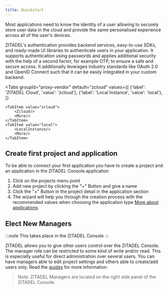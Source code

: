```yaml
---
title: Quickstart 
---
```




Most applications need to know the identity of a user allowing to securely store user data in the cloud and provide the same personalised experience across all of the user's devices.

ZITADEL's authentication provides backend services, easy-to-use SDKs, and ready-made UI libraries to authenticate users in your application. It supports authentication using passwords and applies additional security with the help of a second factor, for example OTP, to ensure a safe and secure access.
It additionally leverages industry standards like OAuth 2.0 and OpenID Connect such that it can be easily integrated in your custom backend.


<Tabs
    groupId="proxy-vendor"
    default="zcloud"
    values={[
        {'label': 'ZITADEL Cloud', 'value': 'zcloud'},
        {'label': 'Local Instance', 'value': 'local'},
    ]}
>
    <TabItem value="zcloud">
        <Zcloud/>
        <More/>
    </TabItem>
    <TabItem value="local">
        <LocalInstance/>
        <More/>
    </TabItem>
</Tabs>

## Create first project and application

To be able to connect your first application you have to create a project and an application in the ZITADEL Console.application

1. Click on the projects menu point
2. Add new project by clicking the "+" Button and give a name
3. Click the "+" Button in the project detail in the application section
4. The wizard will help you through the creation process with the recommended values when choosing the application type [More about applications](../manage/console/applications)

## Elect New Managers

:::note
This takes place in the ZITADEL Console
:::

ZITADEL allows you to give other users control over the ZITADEL Console. The manager role can be restricted to some kind of write and/or read.
This is especially useful for direct administration over several users. You can have managers able to edit project settings and others able to create/add users only.
Read the [guides](../../overview) for more information.

> Note: ZITADEL Managers are located on the right side panel of the ZITADEL Console.
